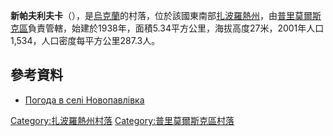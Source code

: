 {{coord|46|49|46|N|36|27|41|E|scale:100000|display=title}}

'''新帕夫利夫卡'''（{{lang-uk|Новопавлівка}}），是[[烏克蘭|烏克蘭]]的村落，位於該國東南部[[扎波羅熱州|扎波羅熱州]]，由[[普里莫爾斯克區|普里莫爾斯克區]]負責管轄，始建於1938年，面積5.34平方公里，海拔高度27米，2001年人口1,534，人口密度每平方公里287.3人。

==參考資料==
* [http://weather.in.ua/ua/zaporozhskaja/19636 Погода в селі Новопавлівка] {{Wayback|url=http://weather.in.ua/ua/zaporozhskaja/19636 |date=20160807150511 }}

{{DEFAULTSORT:Новопавлівка}}
[[Category:扎波羅熱州村落|Category:扎波羅熱州村落]]
[[Category:普里莫爾斯克區村落|Category:普里莫爾斯克區村落]]


{{Zaporizhia-geo-stub}}
